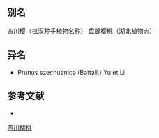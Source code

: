 {{Speciesbox
| name = 四川樱桃
| status = 
| status_system = 
| image =
| genus = Cerasus
| species = szechuanica
| authority = (Batal.) Yü et Li
}}
{{来源请求|'''四川樱桃'''（[[学名|学名]]：{{lang|la|''Cerasus szechuanica''}}）为[[蔷薇科|蔷薇科]][[樱属|樱属]]的植物，是中国的特有植物。分布在[[中国大陆|中国大陆]]的[[四川|四川]]、[[陕西|陕西]]、[[湖北|湖北]]、[[河南|河南]]等地，生长于海拔1,500米至2,600米的地区，多生长在林中及林缘，目前尚未由人工引种栽培。}}

== 别名 ==
四川樱（拉汉种子植物名称） 盘腺樱桃（湖北植物志）

== 异名 ==
* Prunus szechuanica (Battall.) Yu et Li

== 参考文献 ==
<div class="references-small">
* {{cite web| url =http://www.bioinfo.cn/db05/KmzwSpecies.php?action=view&id=18938| title =四川樱桃| work =《中国高等植物数据库全库》| publisher =中国科学院微生物研究所| author =昆明植物研究所| accessdate =2009-02-25| deadurl =yes| archiveurl =https://web.archive.org/web/20160305065131/http://www.bioinfo.cn/db05/KmzwSpecies.php?action=view&id=18938| archivedate =2016-03-05}}
</div>
{{Taxonbar|from=Q10924853}}

[[Category:樱|四川樱桃]]


{{植物小作品}}